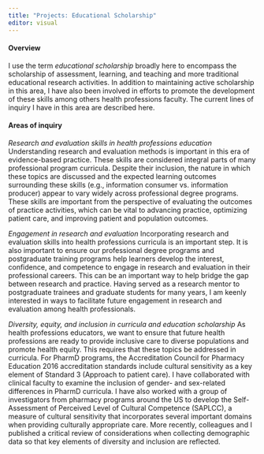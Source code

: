 ```yaml
---
title: "Projects: Educational Scholarship"
editor: visual
---
```


#### Overview

I use the term *educational scholarship* broadly here to encompass the scholarship of assessment, learning, and teaching and more traditional educational research activities. In addition to maintaining active scholarship in this area, I have also been involved in efforts to promote the development of these skills among others health professions faculty. The current lines of inquiry I have in this area are described here.

#### Areas of inquiry

*Research and evaluation skills in health professions education*
Understanding research and evaluation methods is important in this era of evidence-based practice. These skills are considered integral parts of many professional program curricula. Despite their inclusion, the nature in which these topics are discussed and the expected learning outcomes surrounding these skills (e.g., information consumer vs. information producer) appear to vary widely across professional degree programs. These skills are important from the perspective of evaluating the outcomes of practice activities, which can be vital to advancing practice, optimizing patient care, and improving patient and population outcomes.

*Engagement in research and evaluation* 
Incorporating research and evaluation skills into health professions curricula is an important step. It is also important to ensure our professional degree programs and postgraduate training programs help learners develop the interest, confidence, and competence to engage in research and evaluation in their professional careers. This can be an important way to help bridge the gap between research and practice.  Having served as a research mentor to postgraduate trainees and graduate students for many years, I am keenly interested in ways to facilitate future engagement in research and evaluation among health professionals. 

*Diversity, equity, and inclusion in curricula and education scholarship*
As health professions educators, we want to ensure that future health professions are ready to provide inclusive care to diverse populations and promote health equity. This requires that these topics be addressed in curricula. For PharmD programs, the Accreditation Council for Pharmacy Education 2016 accreditation standards include cultural sensitivity as a key element of Standard 3 (Approach to patient care). I have collaborated with clinical faculty to examine the inclusion of gender- and sex-related differences in PharmD curricula.  I have also worked with a group of investigators from pharmacy programs around the US to develop the Self-Assessment of Perceived Level of Cultural Competence (SAPLCC), a measure of cultural sensitivity that incorporates several important domains when providing culturally appropriate care. More recently, colleagues and I published a critical review of considerations when collecting demographic data so that key elements of diversity and inclusion are reflected. 